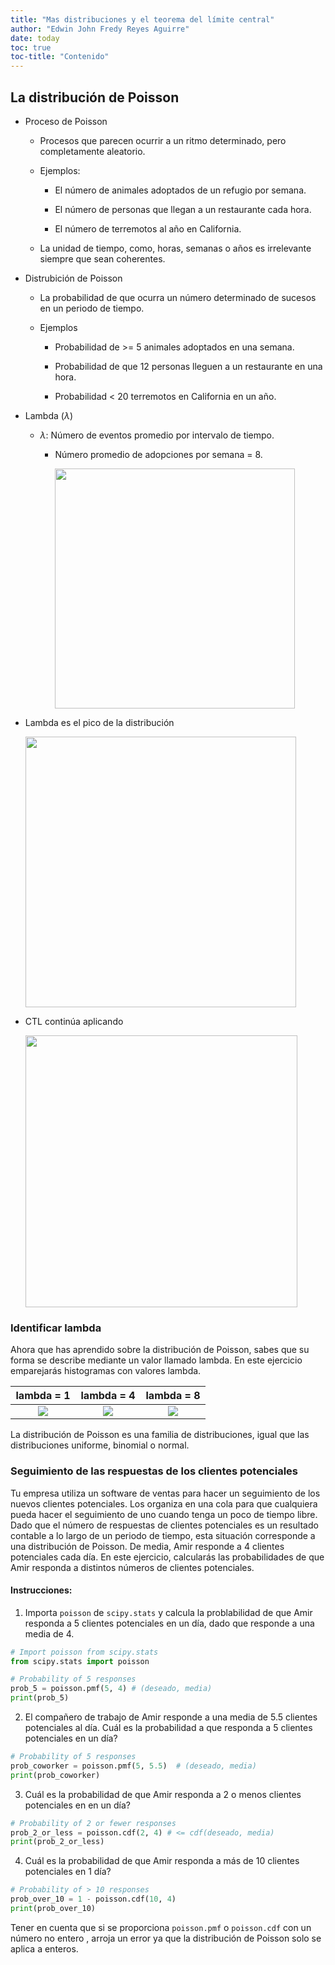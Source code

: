 ```yaml
---
title: "Mas distribuciones y el teorema del límite central"
author: "Edwin John Fredy Reyes Aguirre"
date: today
toc: true
toc-title: "Contenido"
---
```


## La distribución de Poisson

-   Proceso de Poisson

    -   Procesos que parecen ocurrir a un ritmo determinado, pero completamente aleatorio.

    -   Ejemplos:

        -   El número de animales adoptados de un refugio por semana.

        -   El número de personas que llegan a un restaurante cada hora.

        -   El número de terremotos al año en California.

    -   La unidad de tiempo, como, horas, semanas o años es irrelevante siempre que sean coherentes.

-   Distrubición de Poisson

    -   La probabilidad de que ocurra un número determinado de sucesos en un periodo de tiempo.

    -   Ejemplos

        -   Probabilidad de \>= 5 animales adoptados en una semana.

        -   Probabilidad de que 12 personas lleguen a un restaurante en una hora.

        -   Probabilidad \< 20 terremotos en California en un año.

-   Lambda ($\lambda$)

    -   $\lambda$: Número de eventos promedio por intervalo de tiempo.

        -   Número promedio de adopciones por semana = 8.

            ![](images/paste-1.png){width="384"}

-   Lambda es el pico de la distribución

    ![](images/paste-2.png){width="433"}

-   CTL continúa aplicando

    ![](images/paste-3.png){width="435"}

### Identificar lambda

Ahora que has aprendido sobre la distribución de Poisson, sabes que su forma se describe mediante un valor llamado lambda. En este ejercicio emparejarás histogramas con valores lambda.

|       lambda = 1        |       lambda = 4        |       lambda = 8        |
|:----------------------:|:----------------------:|:----------------------:|
| ![](images/paste-4.png) | ![](images/paste-5.png) | ![](images/paste-6.png) |

La distribución de Poisson es una familia de distribuciones, igual que las distribuciones uniforme, binomial o normal.

### Seguimiento de las respuestas de los clientes potenciales

Tu empresa utiliza un software de ventas para hacer un seguimiento de los nuevos clientes potenciales. Los organiza en una cola para que cualquiera pueda hacer el seguimiento de uno cuando tenga un poco de tiempo libre. Dado que el número de respuestas de clientes potenciales es un resultado contable a lo largo de un periodo de tiempo, esta situación corresponde a una distribución de Poisson. De media, Amir responde a 4 clientes potenciales cada día. En este ejercicio, calcularás las probabilidades de que Amir responda a distintos números de clientes potenciales.

#### Instrucciones:

1. Importa `poisson` de `scipy.stats` y calcula la problabilidad de que Amir responda a 5 clientes potenciales en un día, dado que responde a una media de 4.


```python

# Import poisson from scipy.stats
from scipy.stats import poisson

# Probability of 5 responses
prob_5 = poisson.pmf(5, 4) # (deseado, media)
print(prob_5)
```

2. El compañero de trabajo de Amir responde a una media de 5.5 clientes potenciales al día. Cuál es la probabilidad a que responda a 5 clientes potenciales en un día?


```python

# Probability of 5 responses
prob_coworker = poisson.pmf(5, 5.5)  # (deseado, media)
print(prob_coworker)
```

3. Cuál es la probabilidad de que Amir responda a 2 o menos clientes potenciales en en un día?


```python

# Probability of 2 or fewer responses
prob_2_or_less = poisson.cdf(2, 4) # <= cdf(deseado, media)
print(prob_2_or_less)
```

4. Cuál es la probabilidad de que Amir responda a más de 10 clientes potenciales en 1 día?


```python

# Probability of > 10 responses
prob_over_10 = 1 - poisson.cdf(10, 4)
print(prob_over_10)
```

Tener en cuenta que si se proporciona `poisson.pmf` o `poisson.cdf` con un número no entero , arroja un error ya que la distribución de Poisson solo se aplica a enteros.